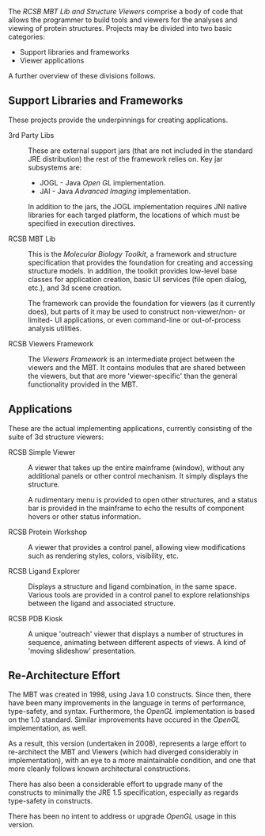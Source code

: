 <p>
The <em>RCSB MBT Lib and Structure Viewers</em> comprise a body of code that allows the programmer
to build tools and viewers for the analyses and viewing of protein structures.  Projects may be divided
into two basic categories:
<ul>
<li>Support libraries and frameworks</li>
<li>Viewer applications</li>
</ul>

A further overview of these divisions follows.

== Support Libraries and Frameworks ==

These projects provide the underpinnings for creating applications.
<dl>
<dt>3rd Party Libs
<dd>
These are external support jars (that are not included in the standard JRE distribution) 
the rest of the framework relies on.  Key jar subsystems are:
<ul>
<li>JOGL - Java <em>Open GL</em> implementation.</li>
<li>JAI - Java <em>Advanced Imaging</em> implementation.</li>
</ul>
In addition to the jars, the JOGL implementation requires JNI native libraries for each targed
platform, the locations of which must be specified in execution directives.</dd>
<dt>RCSB MBT Lib
<dd>
This is the <em>Molecular Biology Toolkit</em>, a framework and structure specification that provides
the foundation for creating and accessing structure models.  In addition, the toolkit provides
low-level base classes for application creation, basic UI services (file open dialog, etc.), and 3d
scene creation.</dd>
<dd>
The framework can provide the foundation for viewers (as it currently does), but parts of it may be
used to construct non-viewer/non- or limited- UI applications, or even command-line or out-of-process
analysis utilities.</dd>
<dt>RCSB Viewers Framework
<dd>
The <em>Viewers Framework</em> is an intermediate project between the viewers and the MBT.  It contains
modules that are shared between the viewers, but that are more 'viewer-specific' than the general
functionality provided in the MBT.</dd>
</dl>

==Applications==
<p>
These are the actual implementing applications, currently consisting of the suite of 3d structure
viewers:
<dl>
<dt>RCSB Simple Viewer
<dd>
A viewer that takes up the entire mainframe (window), without any additional panels or other control
mechanism.  It simply displays the structure.</dd>
<dd>
A rudimentary menu is provided to open other structures, and a status bar is provided in the mainframe
to echo the results of component hovers or other status information.</dd>
<dt>RCSB Protein Workshop
<dd>
A viewer that provides a control panel, allowing view modifications such as rendering styles, colors,
visibility, etc.</dd>
<dt>RCSB Ligand Explorer
<dd>
Displays a structure and ligand combination, in the same space.  Various tools are provided in a
control panel to explore relationships between the ligand and associated structure.</dd>
<dt>RCSB PDB Kiosk
<dd>
A unique 'outreach' viewer that displays a number of structures in sequence, animating between
different aspects of views.  A kind of 'moving slideshow' presentation.</dd>
</dl>
==Re-Architecture Effort==
<p>
The MBT was created in 1998, using Java 1.0 constructs.  Since then, there have been many improvements
in the language in terms of performance, type-safety, and syntax.  Furthermore, the
<em>OpenGL</em> implementation is based on the 1.0 standard.  Similar improvements have occured 
in the <em>OpenGL</em> implementation, as well.</p>
<p>
As a result, this version (undertaken in 2008), represents a large effort to re-architect the MBT and
Viewers (which had
diverged considerably in implementation), with an eye to a more maintainable condition, and one that
more cleanly follows known architectural constructions.</p>
<p>
There has also been a considerable effort to upgrade many of the constructs to minimally the JRE 1.5
specification, especially as regards type-safety in constructs.</p>
<p>
There has been no intent to address or upgrade <em>OpenGL</em> usage in this version.</p>
